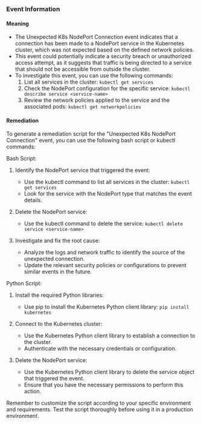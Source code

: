 
### Event Information

#### Meaning

- The Unexpected K8s NodePort Connection event indicates that a connection has been made to a NodePort service in the Kubernetes cluster, which was not expected based on the defined network policies.
- This event could potentially indicate a security breach or unauthorized access attempt, as it suggests that traffic is being directed to a service that should not be accessible from outside the cluster.
- To investigate this event, you can use the following commands:
  1. List all services in the cluster: `kubectl get services`
  2. Check the NodePort configuration for the specific service: `kubectl describe service <service-name>`
  3. Review the network policies applied to the service and the associated pods: `kubectl get networkpolicies`

#### Remediation

To generate a remediation script for the "Unexpected K8s NodePort Connection" event, you can use the following bash script or kubectl commands:

Bash Script:
1. Identify the NodePort service that triggered the event:
   - Use the kubectl command to list all services in the cluster: `kubectl get services`
   - Look for the service with the NodePort type that matches the event details.

2. Delete the NodePort service:
   - Use the kubectl command to delete the service: `kubectl delete service <service-name>`

3. Investigate and fix the root cause:
   - Analyze the logs and network traffic to identify the source of the unexpected connection.
   - Update the relevant security policies or configurations to prevent similar events in the future.

Python Script:
1. Install the required Python libraries:
   - Use pip to install the Kubernetes Python client library: `pip install kubernetes`

2. Connect to the Kubernetes cluster:
   - Use the Kubernetes Python client library to establish a connection to the cluster.
   - Authenticate with the necessary credentials or configuration.

3. Delete the NodePort service:
   - Use the Kubernetes Python client library to delete the service object that triggered the event.
   - Ensure that you have the necessary permissions to perform this action.

Remember to customize the script according to your specific environment and requirements. Test the script thoroughly before using it in a production environment.

